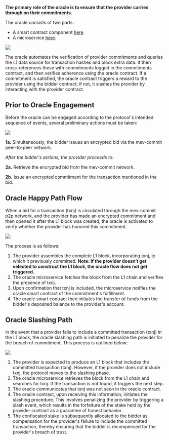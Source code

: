 **The primary role of the oracle is to ensure that the provider carries through on their commitments.**

The oracle consists of two parts:

- A smart contract component [here](https://github.com/primev/mev-commit/blob/main/contracts/contracts/core/Oracle.sol).
- A microservice [here](https://github.com/primev/mev-commit/tree/main/oracle).

<Frame>
  <img src="/v0.6.3/images/oracle-detailed-overview.png" />
</Frame>

The oracle automates the verification of provider commitments and queries the L1 data source for transaction hashes and block extra data. It then
cross-references these with commitments logged in the commitments contract, and then
verifies adherence using the oracle contract. If a commitment is satisfied, the oracle contract triggers a
reward to the provider using the bidder contract; if not, it slashes the provider by interacting
with the provider contract.

## Prior to Oracle Engagement

Before the oracle can be engaged according to the protocol's intended sequence of events, several preliminary actions must be taken:

<Frame>
  <img src="/v0.6.3/images/oracle-before.png" />
</Frame>

**1a.** Simultaneously, the bidder issues an encrypted bid via the mev-commit peer-to-peer network.

_After the bidder's actions, the provider proceeds to:_

**2a.** Retrieve the encrypted bid from the mev-commit network.

**2b.** Issue an encrypted commitment for the transaction mentioned in the bid.

## Oracle Happy Path Flow

When a bid for a transaction (txnj) is circulated through the mev-commit p2p network, and the provider has made an encrypted commitment and then opened it after the L1 block was created, the oracle is activated to verify whether the provider has honored this commitment.
<Frame>
  <img src="/v0.6.3/images/oracle.png" />
</Frame>

The process is as follows:

1. The provider assembles the complete L1 block, incorporating txnj, to which it previously committed. **Note: If the provider doesn’t get selected to construct the L1 block, the oracle flow does not get triggered.**
2. The oracle microservice fetches the block from the L1 chain and verifies the presence of txnj.
3. Upon confirmation that txnj is included, the microservice notifies the oracle smart contract of the commitment's fulfillment.
4. The oracle smart contract then initiates the transfer of funds from the bidder's deposited balance to the provider's account.

## Oracle Slashing Path

In the event that a provider fails to include a committed transaction (txnj) in the L1 block, the oracle slashing path is initiated to penalize the provider for the breach of commitment. This process is outlined below:

<Frame>
  <img src="/v0.6.3/images/oracle-non-happy.png" />
</Frame>

1. The provider is expected to produce an L1 block that includes the committed transaction (txnj). However, if the provider does not include txnj, the protocol moves to the slashing phase.
2. The oracle microservice retrieves the block from the L1 chain and searches for txnj. If the transaction is not found, it triggers the next step.
3. The oracle communicates that txnj was not seen in the oracle contract.
4. The oracle contract, upon receiving this information, initiates the slashing procedure. This involves penalizing the provider by triggering a slash event, which results in the forfeiture of the stake held by the provider contract as a guarantee of honest behavior.
5. The confiscated stake is subsequently allocated to the bidder as compensation for the provider's failure to include the committed transaction, thereby ensuring that the bidder is recompensed for the provider's breach of trust.
